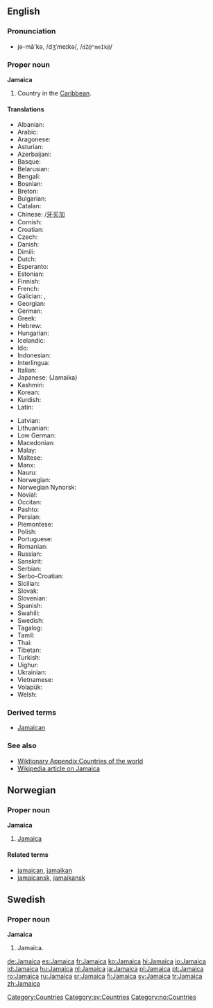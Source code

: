 {{see|jamaica}}
==English==
===Pronunciation===
*jə-mā'kə, /dʒˈmeɪkə/, /<tt>dZ@"meIk@</tt>/

===Proper noun===
'''Jamaica'''

# Country in the [[Caribbean]]. 
====Translations====
{{trans-top|island country in the Caribbean}}
*Albanian: {{t|sq|Xhamajka}}
*Arabic: {{t|ar|جامايكا}}
*Aragonese: {{t|an|Chamaica}}
*Asturian: {{t|ast|Xamaica}}
*Azerbaijani: {{t|az|Yamayka}}
*Basque: {{t-|eu|Jamaika|lang=Basque}}
*Belarusian: {{t|be|Ямайка}}
*Bengali: {{t|bn|জামাইকা}}
*Bosnian: {{t|bs|Jamajka|f}}
*Breton: {{t-|br|Jamaika|lang=Breton}}
*Bulgarian: {{t|bg|Ямайка}}
*Catalan: {{t-|ca|Jamaica|lang=Catalan}}
*Chinese: {{t|zh|牙買加}}/[[牙买加]]
*Cornish: {{t|kw|Jamayka}}
*Croatian: {{t|hr|Jamajka}}
*Czech: {{t|cs|Jamajka}}
*Danish: {{t-|da|Jamaica|lang=Danish}}
*Dimili: {{t|diq|Cameika}}
*Dutch: {{t+|nl|Jamaica|lang=Dutch}}
*Esperanto: {{t-|eo|Jamajko}}
*Estonian: {{t-|et|Jamaica|lang=Estonian}}
*Finnish: {{t+|fi|Jamaika|lang=Finnish}}
*French: {{t+|fr|Jamaïque|f}}
*Galician: {{t|gl|Xamaica}}, {{t-|gl|Jamaica|lang=Galician}}
*Georgian: {{t|ka|იამაიკა}}
*German: {{t+|de|Jamaika|lang=German}}
*Greek: {{t|el|Τζαμάικα|f}}
*Hebrew: {{t|he|ג'מייקה}}
*Hungarian: {{t+|hu|Jamaica|lang=Hungarian}}
*Icelandic: {{t|is|Jamaíka}}
*Ido: {{t+|io|Jamaika|lang=Ido}}
*Indonesian: {{t-|id|Jamaika|lang=Indonesian}}
*Interlingua: {{t-|ia|Jamaica|lang=Interlingua}}
*Italian: {{t|it|Giamaica|f}}
*Japanese: {{t-|ja|ジャマイカ}} (Jamaika)
*Kashmiri: {{t|ks|जमैका}}
*Korean: {{t|ko|자메이카}}
*Kurdish: {{t|ku|Jamaîka}}
*Latin: {{t|la|Iamaica}}
{{trans-mid}}
*Latvian: {{t-|lv|Jamaika|lang=Latvian}}
*Lithuanian: {{t-|lt|Jamaika|lang=Lithuanian}}
*Low German: {{t-|nds|Jamaika|lang=Low Saxon}}
*Macedonian: {{t|mk|Јамајка}}
*Malay: {{t-|ms|Jamaika|lang=Malay}}
*Maltese: {{t|mt|Ġammajka}}
*Manx: {{t|gv|Yn Yamaicey}}
*Nauru: {{t-|na|Jamaica|lang=Nauruan}}
*Norwegian: {{t-|no|Jamaica|lang=Norwegian}}
*Norwegian Nynorsk: {{t-|nn|Jamaica|lang=Nynorsk}}
*Novial: {{t-|nov|Jamaika|lang=Novial}}
*Occitan: {{t-|oc|Jamaica|lang=Occitan}}
*Pashto: {{t|ps|جمايکا}}
*Persian: {{t|fa|جامائیکا}}
*Piemontese: {{t|pms|Giamàica}}
*Polish: {{t|pl|Jamajka}}
*Portuguese: {{t+|pt|Jamaica|lang=Portuguese}}
*Romanian: {{t+|ro|Jamaica|f|lang=Romanian}}
*Russian: {{t|ru|Ямайка}}
*Sanskrit: {{t|sa|जमैका}}
*Serbian: {{t|sr|Јамајка}}
*Serbo-Croatian: {{t|sh|Jamajka}}
*Sicilian: {{t|scn|Giamaica}}
*Slovak: {{t|sk|Jamajka}}
*Slovenian: {{t|sl|Jamajka}}
*Spanish: {{t+|es|Jamaica|lang=Spanish}}
*Swahili: {{t-|sw|Jamaika|lang=Swahili}}
*Swedish: {{t+|sv|Jamaica|lang=Swedish}}
*Tagalog: {{t-|tl|Jamaica|lang=Tagalog}}
*Tamil: {{t|ta|யமேக்கா}}
*Thai: {{t|th|ประเทศจาเมกา}}
*Tibetan: {{t|bo|ཡ་མས་ཁ}}
*Turkish: {{t+|tr|Jamaika|lang=Turkish}}
*Uighur: {{t|ug|يامايكا}}
*Ukrainian: {{t|uk|Ямайка}}
*Vietnamese: {{t-|vi|Jamaica|lang=Vietnamese}}
*Volapük: {{t|vo|Camekeän}}
*Welsh: {{t-|cy|Jamaica|lang=Welsh}}
{{trans-bottom}}

===Derived terms===
*[[Jamaican]]

===See also===
*[[Wiktionary Appendix:Countries of the world]]
*[[w:Jamaica|Wikipedia article on Jamaica]]
[[Category:Countries]]
[[Category:sv:Countries]]

==Norwegian==
===Proper noun===
[[Category:no:Countries]]
'''Jamaica'''
#[[#English|Jamaica]]
====Related terms====
*[[jamaican]], [[jamaikan]]
*[[jamaicansk]], [[jamaikansk]]

==Swedish==
===Proper noun===
'''Jamaica'''
# Jamaica.

[[de:Jamaica]]
[[es:Jamaica]]
[[fr:Jamaica]]
[[ko:Jamaica]]
[[hi:Jamaica]]
[[io:Jamaica]]
[[id:Jamaica]]
[[hu:Jamaica]]
[[nl:Jamaica]]
[[ja:Jamaica]]
[[pl:Jamaica]]
[[pt:Jamaica]]
[[ro:Jamaica]]
[[ru:Jamaica]]
[[sr:Jamaica]]
[[fi:Jamaica]]
[[sv:Jamaica]]
[[tr:Jamaica]]
[[zh:Jamaica]]